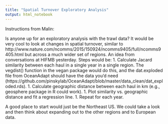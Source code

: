 ```yaml
---
title: "Spatial Turnover Exploratory Analysis"
output: html_notebook
---
```


Instructions from Malin:

Is anyone up for an exploratory analysis with the trawl data? It would be very cool to look at changes in spatial turnover, similar to http://www.nature.com/ncomms/2015/150924/ncomms9405/full/ncomms9405.html but across a much wider set of regions. An idea from conversations at HIFMB yesterday. 
Steps would be:
1. Calculate Jacard similarity between each haul in a single year in a single region. The vegdist() function in the vegan package would do this, and the dat.exploded file from OceanAdapt should have the data you’d need (https://github.com/pinskylab/OceanAdapt/blob/master/data_clean/dat_exploded.rds). 
1. Calculate geographic distance between each haul in km (e.g., geosphere package in R could work).
1. Plot similarity vs. geographic distance and fit a regression line.
1. Repeat for each year.

A good place to start would just be the Northeast US. We could take a look and then think about expanding out to the other regions and to European data.